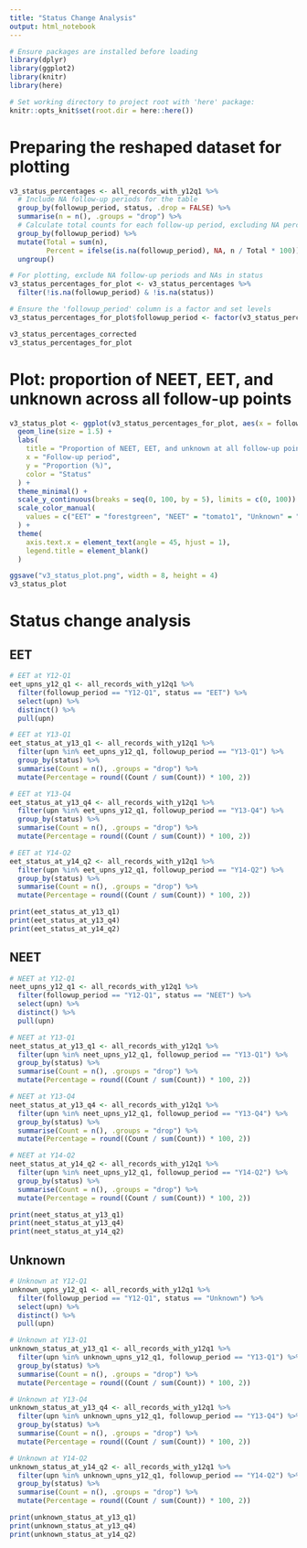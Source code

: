 ```yaml
---
title: "Status Change Analysis"
output: html_notebook
---
```


```r
# Ensure packages are installed before loading
library(dplyr)
library(ggplot2)
library(knitr)
library(here)

# Set working directory to project root with 'here' package:
knitr::opts_knit$set(root.dir = here::here())
```

# Preparing the reshaped dataset for plotting
```r
v3_status_percentages <- all_records_with_y12q1 %>%
  # Include NA follow-up periods for the table
  group_by(followup_period, status, .drop = FALSE) %>%
  summarise(n = n(), .groups = "drop") %>%
  # Calculate total counts for each follow-up period, excluding NA percentages for the plot
  group_by(followup_period) %>%
  mutate(Total = sum(n), 
         Percent = ifelse(is.na(followup_period), NA, n / Total * 100)) %>%
  ungroup()

# For plotting, exclude NA follow-up periods and NAs in status
v3_status_percentages_for_plot <- v3_status_percentages %>%
  filter(!is.na(followup_period) & !is.na(status))

# Ensure the 'followup_period' column is a factor and set levels
v3_status_percentages_for_plot$followup_period <- factor(v3_status_percentages_for_plot$followup_period, levels = unique(v3_status_percentages_for_plot$followup_period))

v3_status_percentages_corrected
v3_status_percentages_for_plot
```

# Plot: proportion of NEET, EET, and unknown across all follow-up points
```r
v3_status_plot <- ggplot(v3_status_percentages_for_plot, aes(x = followup_period, y = Percent, color = status, group = status)) +
  geom_line(size = 1.5) +
  labs(
    title = "Proportion of NEET, EET, and unknown at all follow-up points",
    x = "Follow-up period",
    y = "Proportion (%)",
    color = "Status"
  ) +
  theme_minimal() +
  scale_y_continuous(breaks = seq(0, 100, by = 5), limits = c(0, 100)) +
  scale_color_manual(
    values = c("EET" = "forestgreen", "NEET" = "tomato1", "Unknown" = "grey")
  ) +
  theme(
    axis.text.x = element_text(angle = 45, hjust = 1),
    legend.title = element_blank()
  )

ggsave("v3_status_plot.png", width = 8, height = 4)
v3_status_plot
```

# Status change analysis
## EET
```r
# EET at Y12-Q1
eet_upns_y12_q1 <- all_records_with_y12q1 %>%
  filter(followup_period == "Y12-Q1", status == "EET") %>%
  select(upn) %>%
  distinct() %>%
  pull(upn)

# EET at Y13-Q1
eet_status_at_y13_q1 <- all_records_with_y12q1 %>%
  filter(upn %in% eet_upns_y12_q1, followup_period == "Y13-Q1") %>%
  group_by(status) %>%
  summarise(Count = n(), .groups = "drop") %>%
  mutate(Percentage = round((Count / sum(Count)) * 100, 2))

# EET at Y13-Q4
eet_status_at_y13_q4 <- all_records_with_y12q1 %>%
  filter(upn %in% eet_upns_y12_q1, followup_period == "Y13-Q4") %>%
  group_by(status) %>%
  summarise(Count = n(), .groups = "drop") %>%
  mutate(Percentage = round((Count / sum(Count)) * 100, 2))

# EET at Y14-Q2
eet_status_at_y14_q2 <- all_records_with_y12q1 %>%
  filter(upn %in% eet_upns_y12_q1, followup_period == "Y14-Q2") %>%
  group_by(status) %>%
  summarise(Count = n(), .groups = "drop") %>%
  mutate(Percentage = round((Count / sum(Count)) * 100, 2))

print(eet_status_at_y13_q1)
print(eet_status_at_y13_q4)
print(eet_status_at_y14_q2)

```
## NEET
```r
# NEET at Y12-Q1
neet_upns_y12_q1 <- all_records_with_y12q1 %>%
  filter(followup_period == "Y12-Q1", status == "NEET") %>%
  select(upn) %>%
  distinct() %>%
  pull(upn)

# NEET at Y13-Q1
neet_status_at_y13_q1 <- all_records_with_y12q1 %>%
  filter(upn %in% neet_upns_y12_q1, followup_period == "Y13-Q1") %>%
  group_by(status) %>%
  summarise(Count = n(), .groups = "drop") %>%
  mutate(Percentage = round((Count / sum(Count)) * 100, 2))

# NEET at Y13-Q4
neet_status_at_y13_q4 <- all_records_with_y12q1 %>%
  filter(upn %in% neet_upns_y12_q1, followup_period == "Y13-Q4") %>%
  group_by(status) %>%
  summarise(Count = n(), .groups = "drop") %>%
  mutate(Percentage = round((Count / sum(Count)) * 100, 2))

# NEET at Y14-Q2
neet_status_at_y14_q2 <- all_records_with_y12q1 %>%
  filter(upn %in% neet_upns_y12_q1, followup_period == "Y14-Q2") %>%
  group_by(status) %>%
  summarise(Count = n(), .groups = "drop") %>%
  mutate(Percentage = round((Count / sum(Count)) * 100, 2))

print(neet_status_at_y13_q1)
print(neet_status_at_y13_q4)
print(neet_status_at_y14_q2)
```

## Unknown
```r
# Unknown at Y12-Q1
unknown_upns_y12_q1 <- all_records_with_y12q1 %>%
  filter(followup_period == "Y12-Q1", status == "Unknown") %>%
  select(upn) %>%
  distinct() %>%
  pull(upn)

# Unknown at Y13-Q1
unknown_status_at_y13_q1 <- all_records_with_y12q1 %>%
  filter(upn %in% unknown_upns_y12_q1, followup_period == "Y13-Q1") %>%
  group_by(status) %>%
  summarise(Count = n(), .groups = "drop") %>%
  mutate(Percentage = round((Count / sum(Count)) * 100, 2))

# Unknown at Y13-Q4
unknown_status_at_y13_q4 <- all_records_with_y12q1 %>%
  filter(upn %in% unknown_upns_y12_q1, followup_period == "Y13-Q4") %>%
  group_by(status) %>%
  summarise(Count = n(), .groups = "drop") %>%
  mutate(Percentage = round((Count / sum(Count)) * 100, 2))

# Unknown at Y14-Q2
unknown_status_at_y14_q2 <- all_records_with_y12q1 %>%
  filter(upn %in% unknown_upns_y12_q1, followup_period == "Y14-Q2") %>%
  group_by(status) %>%
  summarise(Count = n(), .groups = "drop") %>%
  mutate(Percentage = round((Count / sum(Count)) * 100, 2))

print(unknown_status_at_y13_q1)
print(unknown_status_at_y13_q4)
print(unknown_status_at_y14_q2)
```



